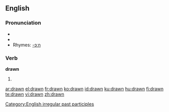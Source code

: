 ==English==

{{rank|bit|Indian|produce|826|drawn|field|street|attempt}}

===Pronunciation===
*{{IPA|/'dɻɑʊn/}}
*{{audio|en-us-drawn.ogg|Audio (US)}}
*Rhymes: [[Rhymes:English:-ɔːn|-ɔːn]]

===Verb===
'''drawn'''
# {{past participle of|[[draw]]}}

[[Category:English irregular past participles]]

[[ar:drawn]]
[[el:drawn]]
[[fr:drawn]]
[[ko:drawn]]
[[id:drawn]]
[[ku:drawn]]
[[hu:drawn]]
[[fi:drawn]]
[[te:drawn]]
[[vi:drawn]]
[[zh:drawn]]